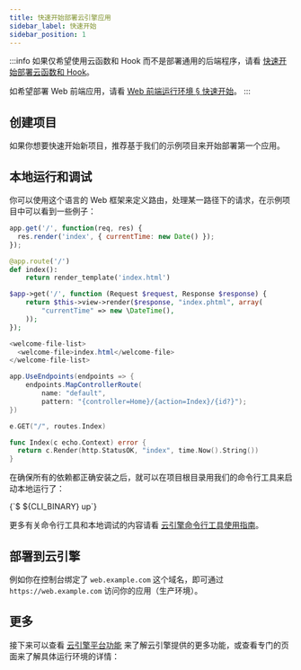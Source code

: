 ```yaml
---
title: 快速开始部署云引擎应用
sidebar_label: 快速开始
sidebar_position: 1
---
```



:::info
如果仅希望使用云函数和 Hook 而不是部署通用的后端程序，请看 [快速开始部署云函数和 Hook](/sdk/engine/functions/getting-started)。

如希望部署 Web 前端应用，请看 [Web 前端运行环境 § 快速开始](/sdk/engine/deploy/webapp#快速开始)。
:::

<PlatformIntroduction />

## 创建项目

如果你想要快速开始新项目，推荐基于我们的示例项目来开始部署第一个应用。

<QuickStartNew />

## 本地运行和调试

你可以使用这个语言的 Web 框架来定义路由，处理某一路径下的请求，在示例项目中可以看到一些例子：

<EngineRuntimes>
<TabItem value='nodejs'>

```javascript title='app.js'
app.get('/', function(req, res) {
  res.render('index', { currentTime: new Date() });
});
```

</TabItem>
<TabItem value='python'>

```python title='app.py'
@app.route('/')
def index():
    return render_template('index.html')
```

</TabItem>
<TabItem value='php'>

```php title='src/app.php'
$app->get('/', function (Request $request, Response $response) {
    return $this->view->render($response, "index.phtml", array(
        "currentTime" => new \DateTime(),
    ));
});
```

</TabItem>
<TabItem value='java'>

```java title='src/main/webapp/WEB-INF/web.xml'
<welcome-file-list>
  <welcome-file>index.html</welcome-file>
</welcome-file-list>
```

</TabItem>
<TabItem value='dotnet'>

```cs title='web/Startup.cs'
app.UseEndpoints(endpoints => {
    endpoints.MapControllerRoute(
        name: "default",
        pattern: "{controller=Home}/{action=Index}/{id?}");
})
```

</TabItem>
<TabItem value='go'>

```go title='main.go'
e.GET("/", routes.Index)
```

```go title='routes/index.go'
func Index(c echo.Context) error {
  return c.Render(http.StatusOK, "index", time.Now().String())
}
```

</TabItem>
</EngineRuntimes>

在确保所有的依赖都正确安装之后，就可以在项目根目录用我们的命令行工具来启动本地运行了：

<CodeBlock className='sh'>
{`$ ${CLI_BINARY} up`}
</CodeBlock>

更多有关命令行工具和本地调试的内容请看 [云引擎命令行工具使用指南](/sdk/engine/cli/)。

## 部署到云引擎

<QuickStartDeploy />

<CloudCustomDomain noStaging={true} />

例如你在控制台绑定了 `web.example.com` 这个域名，即可通过 `https://web.example.com` 访问你的应用（生产环境）。

## 更多

接下来可以查看 [云引擎平台功能](/sdk/engine/deploy/platform) 来了解云引擎提供的更多功能，或查看专门的页面来了解具体运行环境的详情：

<PlatformRuntimes />
